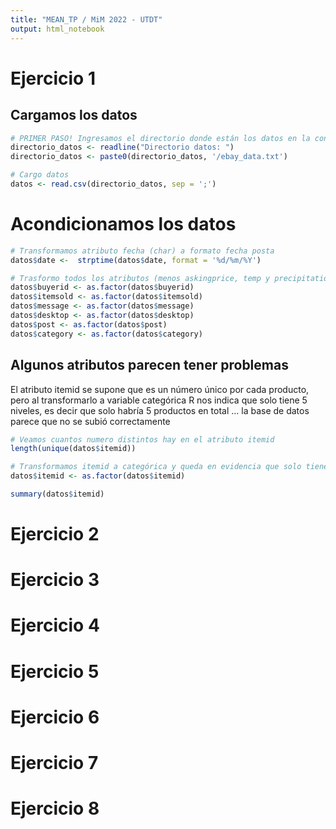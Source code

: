 ```yaml
---
title: "MEAN_TP / MiM 2022 - UTDT"
output: html_notebook
---
```


# Ejercicio 1 

## Cargamos los datos

```r
# PRIMER PASO! Ingresamos el directorio donde están los datos en la consola
directorio_datos <- readline("Directorio datos: ")
directorio_datos <- paste0(directorio_datos, '/ebay_data.txt')

# Cargo datos
datos <- read.csv(directorio_datos, sep = ';')
```



# Acondicionamos los datos
```r
# Transformamos atributo fecha (char) a formato fecha posta
datos$date <-  strptime(datos$date, format = '%d/%m/%Y')

# Trasformo todos los atributos (menos askingprice, temp y precipitation) a categorias)
datos$buyerid <- as.factor(datos$buyerid)
datos$itemsold <- as.factor(datos$itemsold)
datos$message <- as.factor(datos$message)
datos$desktop <- as.factor(datos$desktop)
datos$post <- as.factor(datos$post)
datos$category <- as.factor(datos$category)
```

## Algunos atributos parecen tener problemas

El atributo itemid se supone que es un número único por cada producto, pero al
transformarlo a variable categórica R nos indica que solo tiene 5 niveles, es decir
que solo habría 5 productos en total ... la base de datos parece que no se subió 
correctamente

```r
# Veamos cuantos numero distintos hay en el atributo itemid
length(unique(datos$itemid))

# Transformamos itemid a categórica y queda en evidencia que solo tiene 5 categoría
datos$itemid <- as.factor(datos$itemid)

summary(datos$itemid)
```



# Ejercicio 2








# Ejercicio 3








# Ejercicio 4








# Ejercicio 5







# Ejercicio 6








# Ejercicio 7







# Ejercicio 8








